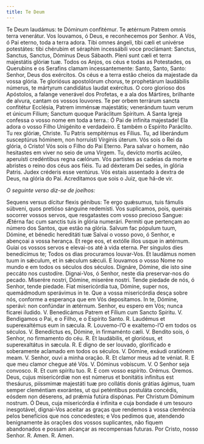 ```yaml
---
title: Te Deum
---
```


<div class="grid grid-cols-2 gap-5">
  <span class="col-6 dropcaps text-justify">
    Te Deum laudámus: te Dóminum confitémur. Te ætérnum Patrem omnis terra
    venerátur.
  </span>
  <span class="col-6 dropcaps text-justify">
    Vos louvamos, ó Deus, e reconhecemos por Senhor. A Vós, ó Pai eterno, toda a
    terra adora.
  </span>
  <span class="col-6 text-justify">
    Tibi omnes ángeli, tibi cæli et univérse potestátes: tibi chérubim et
    séraphim incessábili voce proclámant: Sanctus, Sanctus, Sanctus, Dóminus
    Deus Sábaoth. Pleni sunt cæli et terra majestátis glóriæ tuæ.
  </span>
  <span class="col-6 text-justify">
    Todos os Anjos, os céus e todas as Potestades, os Querubins e os Serafins
    clamam incessantemente: Santo, Santo, Santo: Senhor, Deus dos exércitos. Os
    céus e a terra estão cheios da majestade da vossa glória.
  </span>
  <span class="col-6 text-justify">
    Te gloriósus apostolórum chorus, te prophetárum laudábilis númerus, te
    mártyrum candidátus laudat exércitus.
  </span>
  <span class="col-6 text-justify">
    O coro glorioso dos Apóstolos, a falange venerável dos Profetas, e a ala dos
    Mártires, brilhante de alvura, cantam os vossos louvores.
  </span>
  <span class="col-6 text-justify">
    Te per orbem terrárum sancta confitétur Ecclésia, Patrem imménsæ majestátis;
    venerándum tuum verum et únicum Fílium; Sanctum quoque Paráclitum Spíritum.
  </span>
  <span class="col-6 text-justify">
    A Santa Igreja confessa o vosso nome em toda a terra.: Ó Pai de infinita
    majestade! Ela adora o vosso Filho Unigénito e verdadeiro. E também o
    Espírito Paráclito.
  </span>
  <span class="col-6 text-justify">
    Tu rex glóriæ, Christe. Tu Patris sempitérnus es Fílius. Tu, ad liberándum
    susceptúrus hóminem, non horruísti Vírginis úterum.
  </span>
  <span class="col-6 text-justify">
    Vós sois o Rei da glória, ó Cristo! Vós sois o Filho do Pai Eterno. Para
    salvar o homem, não hesitastes em viver no seio de uma Virgem.
  </span>
  <span class="col-6 text-justify">
    Tu, devícto mortis acúleo, aperuísti credéntibus regna cælórum.
  </span>
  <span class="col-6 text-justify">
    Vós partistes as cadeias da morte e abristes o reino dos céus aos fiéis.
  </span>
  <span class="col-6 text-justify">
    Tu ad déxteram Dei sedes, in glória Patris. Judex créderis esse ventúrus.
  </span>
  <span class="col-6 text-justify">
    Vós estais assentado à dextra de Deus, na glória do Pai. Acreditamos que
    sois o Juiz, que há-de vir.
  </span>
</div>

<em>O seguinte verso diz-se de joelhos:</em>

<div class="grid grid-cols-2 gap-5">
  <span class="col-6 text-justify">
    Sequens versus dícitur flexis génibus: Te ergo quǽsumus, tuis fámulis
    súbveni, quos pretióso sánguine redemísti.
  </span>
  <span class="col-6 text-justify">
    Vos suplicamos, pois, queirais socorrer vossos servos, que resgatastes com
    vosso precioso Sangue:
  </span>
  <span class="col-6 text-justify">
    Ætérna fac cum sanctis tuis in glória numerári.
  </span>
  <span class="col-6 text-justify">
    Permiti que pertençam ao número dos Santos, que estão na glória.
  </span>
  <span class="col-6 text-justify">
    Salvum fac pópulum tuum, Dómine, et bénedic hereditáti tuæ
  </span>
  <span class="col-6 text-justify">
    Salvai o vosso povo, ó Senhor, e abençoai a vossa herança.
  </span>
  <span class="col-6 text-justify">
    Et rege eos, et extólle illos usque in ætérnum.
  </span>
  <span class="col-6 text-justify">
    Guiai os vossos servos e elevai-os até à vida eterna.
  </span>
  <span class="col-6 text-justify">Per síngulos dies benedícimus te;</span>
  <span class="col-6 text-justify">Todos os dias procuramos louvar-Vos.</span>
  <span class="col-6 text-justify">
    Et laudámus nomen tuum in sǽculum, et in sǽculum sǽculi.
  </span>
  <span class="col-6 text-justify">
    E louvamos o vosso Nome no mundo e em todos os séculos dos séculos.
  </span>
  <span class="col-6 text-justify">
    Dignáre, Dómine, die isto sine peccáto nos custodíre.
  </span>
  <span class="col-6 text-justify">
    Dignai-Vos, ó Senhor, neste dia preservar-nos do pecado.
  </span>
  <span class="col-6 text-justify">
    Miserére nostri, Dómine, miserére nostri.
  </span>
  <span class="col-6 text-justify">
    Tende piedade de nós, ó Senhor, tende piedade.
  </span>
  <span class="col-6 text-justify">
    Fiat misericórdia tua, Dómine, super nos, quemádmodum sperávimus in te.
  </span>
  <span class="col-6 text-justify">
    Que a vossa misericórdia desça sobre nós, conforme a esperança que em Vós
    depositamos.
  </span>
  <span class="col-6 text-justify">
    In te, Dómine, sperávi: non confúndar in ætérnum.
  </span>
  <span class="col-6 text-justify">
    Senhor, eu espero em Vós; nunca ficarei iludido.
  </span>
  <span class="col-6 text-justify">
    V. Benedicámus Patrem et Fílium cum Sancto Spíritu.
  </span>
  <span class="col-6 text-justify">
    V. Bendigamos o Pai, e o Filho, e o Espírito Santo.
  </span>
  <span class="col-6 text-justify">
    <span class="text-danger">R.</span> Laudémus et superexaltémus eum in
    sæcula.
  </span>
  <span class="col-6 text-justify">
    <span class="text-danger">R.</span> Louvemo-l’O e exaltemo-l’O em todos os
    séculos.
  </span>
  <span class="col-6 text-justify">
    V. Benedíctus es, Dómine, in firmaménto cæli.
  </span>
  <span class="col-6 text-justify">
    V. Bendito sois, ó Senhor, no firmamento do céu.
  </span>
  <span class="col-6 text-justify">
    <span class="text-danger">R.</span> Et laudábilis, et gloriósus, et
    superexaltátus in sæcula.
  </span>
  <span class="col-6 text-justify">
    <span class="text-danger">R.</span> E digno de ser louvado, glorificado e
    soberamente aclamado em todos os séculos.
  </span>
  <span class="col-6 text-justify">V. Dómine, exáudi oratiónem meam.</span>
  <span class="col-6 text-justify">V. Senhor, ouvi a minha oração.</span>
  <span class="col-6 text-justify">
    <span class="text-danger">R.</span> Et clamor meus ad te véniat.
  </span>
  <span class="col-6 text-justify">
    <span class="text-danger">R.</span> E que meu clamor chegue até Vós.
  </span>
  <span class="col-6 text-justify">V. Dóminus vobíscum.</span>
  <span class="col-6 text-justify">V. O Senhor seja convosco.</span>
  <span class="col-6 text-justify">
    <span class="text-danger">R.</span> Et cum spíritu tuo.
  </span>
  <span class="col-6 text-justify">
    <span class="text-danger">R.</span> E com vosso espírito.
  </span>
  <span class="col-6 text-danger text-center"> Orémus. </span>
  <span class="col-6 text-danger text-center"> Oremos. </span>
  <span class="col-6 dropcaps text-justify">
    Deus, cujus misericórdiæ non est númerus et bonitátis infinítus est
    thesáurus, piíssmimæ majestáti tuæ pro collátis donis grátias ágimus, tuam
    semper cleméntiam exorántes, ut qui peténtibus postuláta concédis, eósdem
    non déserens, ad prǽmia futúra dispónas. Per Christum Dóminum nostrum.
  </span>
  <span class="col-6 dropcaps text-justify">
    Ó Deus, cuja misericórdia é infinita e cuja bondade é um tesouro
    inesgotável, dignai-Vos aceitar as graças que rendemos à vossa clemência
    pelos benefícios que nos concedestes; e Vos pedimos que, atendendo
    benignamente às orações dos vossos suplicantes, não fiquem abandonados e
    possam alcançar as recompensas futuras. Por Cristo, nosso Senhor.
  </span>
  <span class="col-6 text-justify">
    <span class="text-danger">R.</span> Amen.
  </span>
  <span class="col-6 text-justify">
    <span class="text-danger">R.</span> Amen.
  </span>
</div>
